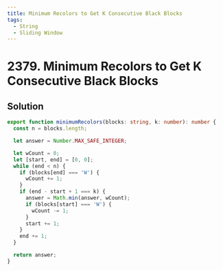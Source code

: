 ```yaml
---
title: Minimum Recolors to Get K Consecutive Black Blocks
tags:
  - String
  - Sliding Window
---
```


# 2379. Minimum Recolors to Get K Consecutive Black Blocks

<Badges>
  <LevelBadge level="easy" />
  <TopicBadge name="String" slug="string" />
  <TopicBadge name="Sliding Window" slug="sliding-window" />
</Badges>

## Solution

```typescript filename="solution.ts" copy
export function minimumRecolors(blocks: string, k: number): number {
  const n = blocks.length;

  let answer = Number.MAX_SAFE_INTEGER;

  let wCount = 0;
  let [start, end] = [0, 0];
  while (end < n) {
    if (blocks[end] === 'W') {
      wCount += 1;
    }
    if (end - start + 1 === k) {
      answer = Math.min(answer, wCount);
      if (blocks[start] === 'W') {
        wCount -= 1;
      }
      start += 1;
    }
    end += 1;
  }

  return answer;
}
```

<ProblemLink
  codingSite="leetcode"
  href="https://leetcode.com/problems/minimum-recolors-to-get-k-consecutive-black-blocks"
  title="Minimum Recolors to Get K Consecutive Black Blocks"
/>
